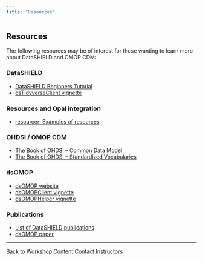 ```yaml
---
title: "Resources"
---
```


## Resources

The following resources may be of interest for those wanting to learn more about DataSHIELD and OMOP CDM:

### DataSHIELD
- [DataSHIELD Beginners Tutorial](https://data2knowledge.atlassian.net/wiki/spaces/DSDEV/pages/931069953/Beginners+Tutorial+DataSHIELD+v6.1)
- [dsTidyverseClient vignette](https://cran.r-project.org/web/packages/dsTidyverseClient/vignettes/dstidyverse.html)

### Resources and Opal integration
- [resourcer: Examples of resources](https://isglobal-brge.github.io/resource_bookdown/resourcer.html#examples-of-resources)

### OHDSI / OMOP CDM
- [The Book of OHDSI – Common Data Model](https://ohdsi.github.io/TheBookOfOhdsi/CommonDataModel.html)
- [The Book of OHDSI – Standardized Vocabularies](https://ohdsi.github.io/TheBookOfOhdsi/StandardizedVocabularies.html)

### dsOMOP
- [dsOMOP website](https://isglobal-brge.github.io/dsOMOP/)
- [dsOMOPClient vignette](https://isglobal-brge.github.io/dsOMOPClient/)
- [dsOMOPHelper vignette](https://isglobal-brge.github.io/dsOMOPHelper/)

### Publications
- [List of DataSHIELD publications](https://papers.datashield.org)
- [dsOMOP paper](https://doi.org/10.1093/bioinformatics/btaf286)

---

::: {.text-center .mt-5}
<a href="workshop.qmd" class="btn btn-primary">Back to Workshop Content</a>
<a href="contact.qmd" class="btn btn-secondary">Contact Instructors</a>
:::